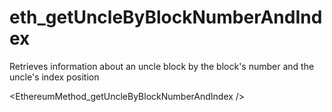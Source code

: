 # eth_getUncleByBlockNumberAndIndex

Retrieves information about an uncle block by the block's number and the uncle's index position


<EthereumMethod_getUncleByBlockNumberAndIndex />
